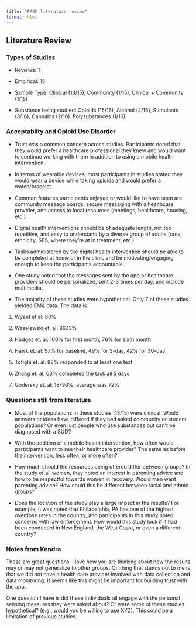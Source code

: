 ```yaml
---
title: "PREP literature review"
format: html
---
```


## Literature Review

### Types of Studies

- Reviews: 1

- Empirical: 15

- Sample Type: Clinical (13/15), Community (1/15), Clinical + Community (1/15)

- Substance being studied: Opioids (15/16), Alcohol (4/16), Stimulants (3/16), Cannabis (2/16). Polysubstances (1/16)

### Acceptabilty and Opioid Use Disorder

- Trust was a common concern across studies. Participants noted that they would prefer a healthcare professional they knew and would want to continue working with them in addition to using a mobile health intervention. 


- In terms of wearable devices, most participants in studies stated they would wear a device while taking opioids and would prefer a watch/bracelet. 


- Common features participants enjoyed or would like to have seen are community message boards, secure messaging with a healthcare provider, and access to local resources (meetings, healthcare, housing, etc.)


- Digital health interventions should be of adequate length, not too repetitive, and easy to understand by a diverse group of adults (race, ethnicity, SES, where they're at in treatment, etc.)


- Tasks administered by the digital health intervention should be able to be completed at home or in the clinic and be motivating/engaging enough to keep the participants accountable. 


- One study noted that the messages sent by the app or healthcare providers should be personalized, sent 2-3 times per day, and include multimedia. 


- The majority of these studies were hypothetical. Only 7 of these studies yielded EMA data. The data is:

1.  Wyant et.al: 80%

2.  Waselewski et. al: 86.13%

3.  Hodges et. al: 100% for first month, 76% for sixth month

4.  Hawk et. al: 97% for baseline, 49% for 3-day, 42% for 30-day

5.  Tofighi et. al: 88% responded to at least one text

6.  Zhang et. al: 63% completed the task all 5 days

7.  Godersky et. al: 18-96%; average was 72%

### Questions still from literature

- Most of the populations in these studies (13/15) were clinical. Would answers or ideas have differed if they had asked community or student populations? Or even just people who use substances but can't be diagnosed with a SUD?


- With the addition of a mobile health intervention, how often would participants want to see their healthcare provider? The same as before the intervention, less often, or more often?


- How much should the resources being offered differ between groups? In the study of all women, they noted an interest in parenting advice and how to be respectful towards women in recovery. Would men want parenting advice? How could this be different between racial and ethnic groups?


- Does the location of the study play a large impact in the results? For example, it was noted that Philadelphia, PA has one of the highest overdose rates in the country, and participants in this study noted concerns with law enforcement. How would this study look if it had been conducted in New England, the West Coast, or even a different country?


### Notes from Kendra
These are great questions. I love how you are thinking about how the results may or may not generalize to other groups. On thing that stands out to me is that we did not have a health care provider involved with data collection and data monitoring. It seems like this might be important for building trust with the app. 

One question I have is did these individuals all engage with the personal sensing measures they were asked about? Or were some of these studies hypothetical? (e.g., would you be willing to use XYZ). This could be a limitation of previous studies.
